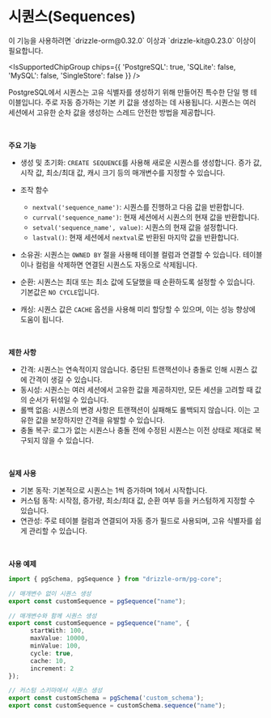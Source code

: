 
# 시퀀스(Sequences)





<Callout type="info">
이 기능을 사용하려면 `drizzle-orm@0.32.0` 이상과 `drizzle-kit@0.23.0` 이상이 필요합니다.
</Callout>

<IsSupportedChipGroup chips={{ 'PostgreSQL': true, 'SQLite': false, 'MySQL': false, 'SingleStore': false }} />

PostgreSQL에서 시퀀스는 고유 식별자를 생성하기 위해 만들어진 특수한 단일 행 테이블입니다. 주로 자동 증가하는 기본 키 값을 생성하는 데 사용됩니다. 시퀀스는 여러 세션에서 고유한 순차 값을 생성하는 스레드 안전한 방법을 제공합니다.

<br/>

**주요 기능**
- 생성 및 초기화: `CREATE SEQUENCE`를 사용해 새로운 시퀀스를 생성합니다. 증가 값, 시작 값, 최소/최대 값, 캐시 크기 등의 매개변수를 지정할 수 있습니다.

- 조작 함수
    - `nextval('sequence_name')`: 시퀀스를 진행하고 다음 값을 반환합니다.
    - `currval('sequence_name')`: 현재 세션에서 시퀀스의 현재 값을 반환합니다.
    - `setval('sequence_name', value)`: 시퀀스의 현재 값을 설정합니다.
    - `lastval()`: 현재 세션에서 `nextval`로 반환된 마지막 값을 반환합니다.

- 소유권: 시퀀스는 `OWNED BY` 절을 사용해 테이블 컬럼과 연결할 수 있습니다. 테이블이나 컬럼을 삭제하면 연결된 시퀀스도 자동으로 삭제됩니다.
- 순환: 시퀀스는 최대 또는 최소 값에 도달했을 때 순환하도록 설정할 수 있습니다. 기본값은 `NO CYCLE`입니다.
- 캐싱: 시퀀스 값은 `CACHE` 옵션을 사용해 미리 할당할 수 있으며, 이는 성능 향상에 도움이 됩니다.

<br/>

**제한 사항**
- 간격: 시퀀스는 연속적이지 않습니다. 중단된 트랜잭션이나 충돌로 인해 시퀀스 값에 간격이 생길 수 있습니다.
- 동시성: 시퀀스는 여러 세션에서 고유한 값을 제공하지만, 모든 세션을 고려할 때 값의 순서가 뒤섞일 수 있습니다.
- 롤백 없음: 시퀀스의 변경 사항은 트랜잭션이 실패해도 롤백되지 않습니다. 이는 고유한 값을 보장하지만 간격을 유발할 수 있습니다.
- 충돌 복구: 로그가 없는 시퀀스나 충돌 전에 수정된 시퀀스는 이전 상태로 제대로 복구되지 않을 수 있습니다.

<br/>

**실제 사용**
- 기본 동작: 기본적으로 시퀀스는 1씩 증가하며 1에서 시작합니다.
- 커스텀 동작: 시작점, 증가량, 최소/최대 값, 순환 여부 등을 커스텀하게 지정할 수 있습니다.
- 연관성: 주로 테이블 컬럼과 연결되어 자동 증가 필드로 사용되며, 고유 식별자를 쉽게 관리할 수 있습니다.

<br/>

**사용 예제**
```ts
import { pgSchema, pgSequence } from "drizzle-orm/pg-core";

// 매개변수 없이 시퀀스 생성
export const customSequence = pgSequence("name");

// 매개변수와 함께 시퀀스 생성
export const customSequence = pgSequence("name", {
      startWith: 100,
      maxValue: 10000,
      minValue: 100,
      cycle: true,
      cache: 10,
      increment: 2
});

// 커스텀 스키마에서 시퀀스 생성
export const customSchema = pgSchema('custom_schema');
export const customSequence = customSchema.sequence("name");
```


